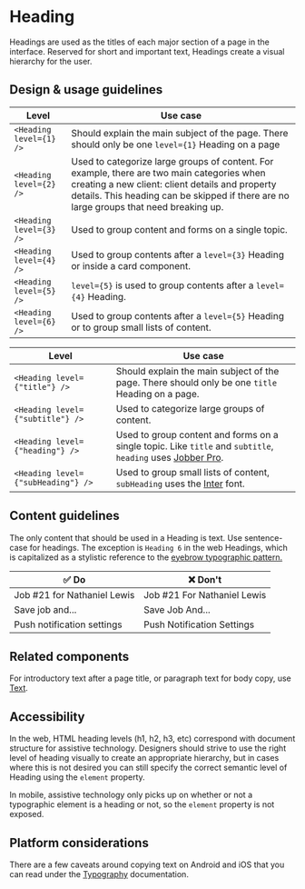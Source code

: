 
<Meta title="Components/Text and Typography/Heading" />

# Heading

Headings are used as the titles of each major section of a page in the
interface. Reserved for short and important text, Headings create a visual
hierarchy for the user.

## Design & usage guidelines

<Tabs>
  <Tab label="Web">

| Level                   | Use case                                                                                                                                                                                                                                |
| ----------------------- | --------------------------------------------------------------------------------------------------------------------------------------------------------------------------------------------------------------------------------------- |
| `<Heading level={1} />` | Should explain the main subject of the page. There should only be one `level={1}` Heading on a page                                                                                                                                     |
| `<Heading level={2} />` | Used to categorize large groups of content. For example, there are two main categories when creating a new client: client details and property details. This heading can be skipped if there are no large groups that need breaking up. |
| `<Heading level={3} />` | Used to group content and forms on a single topic.                                                                                                                                                                                      |
| `<Heading level={4} />` | Used to group contents after a `level={3}` Heading or inside a card component.                                                                                                                                                          |
| `<Heading level={5} />` | `level={5}` is used to group contents after a `level={4}` Heading.                                                                                                                                                                      |
| `<Heading level={6} />` | Used to group contents after a `level={5}` Heading or to group small lists of content.                                                                                                                                                  |

  </Tab>

  <Tab label="Mobile">

| Level                              | Use case                                                                                                                                                           |
| ---------------------------------- | ------------------------------------------------------------------------------------------------------------------------------------------------------------------ |
| `<Heading level={"title"} />`      | Should explain the main subject of the page. There should only be one `title` Heading on a page.                                                                   |
| `<Heading level={"subtitle"} />`   | Used to categorize large groups of content.                                                                                                                        |
| `<Heading level={"heading"} />`    | Used to group content and forms on a single topic. Like `title` and `subtitle`, `heading` uses [Jobber Pro](../?path=/docs/design-typography--page#font-families). |
| `<Heading level={"subHeading"} />` | Used to group small lists of content, `subHeading` uses the [Inter](../?path=/docs/design-typography--page#base) font.                                             |

  </Tab>
</Tabs>

## Content guidelines

The only content that should be used in a Heading is text. Use sentence-case for
headings. The exception is `Heading 6` in the web Headings, which is capitalized
as a stylistic reference to the
[eyebrow typographic pattern.](https://app.uxcel.com/lessons/basics-ii-588#eyebrow-headline-8095)

| ✅ Do                       | ❌ Don't                    |
| --------------------------- | --------------------------- |
| Job #21 for Nathaniel Lewis | Job #21 For Nathaniel Lewis |
| Save job and...             | Save Job And...             |
| Push notification settings  | Push Notification Settings  |

## Related components

For introductory text after a page title, or paragraph text for body copy, use
[Text](../?path=/docs/components-text-and-typography-text-docs--page).

## Accessibility

In the web, HTML heading levels (h1, h2, h3, etc) correspond with document
structure for assistive technology. Designers should strive to use the right
level of heading visually to create an appropriate hierarchy, but in cases where
this is not desired you can still specify the correct semantic level of Heading
using the `element` property.

In mobile, assistive technology only picks up on whether or not a typographic
element is a heading or not, so the `element` property is not exposed.

## Platform considerations

There are a few caveats around copying text on Android and iOS that you can read
under the
[Typography](../?path=/docs/components-text-and-typography-typography-docs--page#platform-considerations)
documentation.
